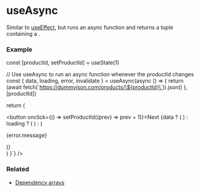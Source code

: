 

# useAsync

Similar to <a href="/docs/hooks/useEffect">useEffect</a>,
but runs an async function and returns a tuple containing a <CodePreview data={UseAsyncResultTypePreview} />.

### Example

<div className="not-prose">
  <CodeBlock 
    lang="jsx" 
    code={`\

  const [productId, setProductId] = useState(1)

  // Use useAsync to run an async function whenever the productId changes
  const { data, loading, error, invalidate } = useAsync(async () => {
    return (await fetch(\`https://dummyjson.com/products/\${productId}\`)).json()
  }, [productId])

  return (
    <div>
      <button onclick={() => setProductId((prev) => prev + 1)}>Next</button>
      {data ? (
        <ProductCard product={data} invalidate={invalidate} />
      ) : loading ? (
        <Spinner />
      ) : (
        <p>{error.message}</p>
      )}
    </div>
  )
}`} />
</div>

### Related
<ul>
  <li><a href="/docs/hooks/dependency-arrays">Dependency arrays</a></li>
</ul>

